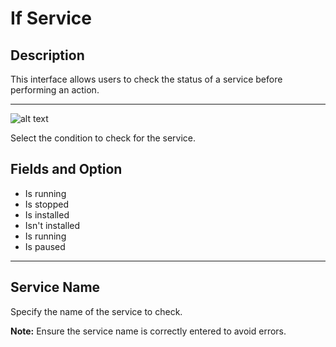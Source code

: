 # If Service  

## **Description**
This interface allows users to check the status of a service before performing an action.

---
![alt text](../../../assets/windows-services/if-service.png)

Select the condition to check for the service.

## Fields and Option
- Is running
- Is stopped
- Is installed
- Isn't installed
- Is running
- Is paused

---

## Service Name
Specify the name of the service to check.

**Note:** Ensure the service name is correctly entered to avoid errors.